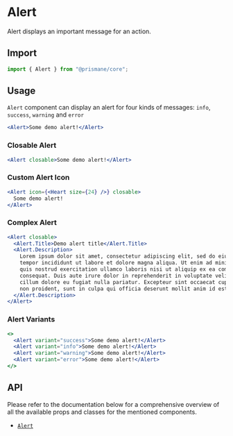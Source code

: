 # Alert

Alert displays an important message for an action.

## Import

```js
import { Alert } from "@prismane/core";
```

## Usage

`Alert` component can display an alert for four kinds of messages: `info`, `success`, `warning` and `error`

```jsx
<Alert>Some demo alert!</Alert>
```

### Closable Alert

```jsx
<Alert closable>Some demo alert!</Alert>
```

### Custom Alert Icon

```jsx
<Alert icon={<Heart size={24} />} closable>
  Some demo alert!
</Alert>
```

### Complex Alert

```jsx
<Alert closable>
  <Alert.Title>Demo alert title</Alert.Title>
  <Alert.Description>
    Lorem ipsum dolor sit amet, consectetur adipiscing elit, sed do eiusmod
    tempor incididunt ut labore et dolore magna aliqua. Ut enim ad minim veniam,
    quis nostrud exercitation ullamco laboris nisi ut aliquip ex ea commodo
    consequat. Duis aute irure dolor in reprehenderit in voluptate velit esse
    cillum dolore eu fugiat nulla pariatur. Excepteur sint occaecat cupidatat
    non proident, sunt in culpa qui officia deserunt mollit anim id est laborum.
  </Alert.Description>
</Alert>
```

### Alert Variants

```jsx
<>
  <Alert variant="success">Some demo alert!</Alert>
  <Alert variant="info">Some demo alert!</Alert>
  <Alert variant="warning">Some demo alert!</Alert>
  <Alert variant="error">Some demo alert!</Alert>
</>
```

## API

Please refer to the documentation below for a comprehensive overview of all the available props and classes for the mentioned components.

- [`Alert`](/docs/components-api/alert-api)
